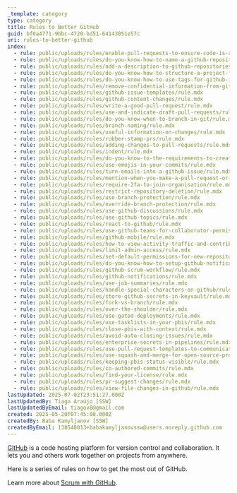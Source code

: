 ```yaml
---
_template: category
type: category
title: Rules to Better GitHub
guid: bf0a4771-9bbc-4720-bd51-64143051e57c
uri: rules-to-better-github
index:
  - rule: public/uploads/rules/enable-pull-requests-to-ensure-code-is-reviewed/rule.mdx
  - rule: public/uploads/rules/do-you-know-how-to-name-a-github-repository/rule.mdx
  - rule: public/uploads/rules/add-a-description-to-github-repositories/rule.mdx
  - rule: public/uploads/rules/do-you-know-how-to-structure-a-project-for-github/rule.mdx
  - rule: public/uploads/rules/do-you-know-how-to-use-tags-for-github-issues/rule.mdx
  - rule: public/uploads/rules/remove-confidential-information-from-github/rule.mdx
  - rule: public/uploads/rules/github-issue-templates/rule.mdx
  - rule: public/uploads/rules/github-content-changes/rule.mdx
  - rule: public/uploads/rules/write-a-good-pull-request/rule.mdx
  - rule: public/uploads/rules/use-and-indicate-draft-pull-requests/rule.mdx
  - rule: public/uploads/rules/do-you-know-when-to-branch-in-git/rule.mdx
  - rule: public/uploads/rules/branch-naming/rule.mdx
  - rule: public/uploads/rules/useful-information-on-changes/rule.mdx
  - rule: public/uploads/rules/rubber-stamp-prs/rule.mdx
  - rule: public/uploads/rules/adding-changes-to-pull-requests/rule.mdx
  - rule: public/uploads/rules/indent/rule.mdx
  - rule: public/uploads/rules/do-you-know-to-the-requirements-to-create-a-new-repository/rule.mdx
  - rule: public/uploads/rules/use-emojis-in-your-commits/rule.mdx
  - rule: public/uploads/rules/turn-emails-into-a-github-issue/rule.mdx
  - rule: public/uploads/rules/mention-when-you-make-a-pull-request-or-comment-on-github/rule.mdx
  - rule: public/uploads/rules/require-2fa-to-join-organisation/rule.mdx
  - rule: public/uploads/rules/restrict-repository-deletion/rule.mdx
  - rule: public/uploads/rules/use-branch-protection/rule.mdx
  - rule: public/uploads/rules/override-branch-protection/rule.mdx
  - rule: public/uploads/rules/use-github-discussions/rule.mdx
  - rule: public/uploads/rules/use-github-topics/rule.mdx
  - rule: public/uploads/rules/react-to-github/rule.mdx
  - rule: public/uploads/rules/use-github-teams-for-collaborator-permissions/rule.mdx
  - rule: public/uploads/rules/github-mobile/rule.mdx
  - rule: public/uploads/rules/how-to-view-activity-traffic-and-contributions-of-a-project/rule.mdx
  - rule: public/uploads/rules/limit-admin-access/rule.mdx
  - rule: public/uploads/rules/set-default-permissions-for-new-repositories/rule.mdx
  - rule: public/uploads/rules/do-you-know-how-to-setup-github-notifications/rule.mdx
  - rule: public/uploads/rules/github-scrum-workflow/rule.mdx
  - rule: public/uploads/rules/github-notifications/rule.mdx
  - rule: public/uploads/rules/use-job-summaries/rule.mdx
  - rule: public/uploads/rules/handle-special-characters-on-github/rule.mdx
  - rule: public/uploads/rules/store-github-secrets-in-keyvault/rule.mdx
  - rule: public/uploads/rules/fork-vs-branch/rule.mdx
  - rule: public/uploads/rules/over-the-shoulder/rule.mdx
  - rule: public/uploads/rules/use-gated-deployments/rule.mdx
  - rule: public/uploads/rules/use-tasklists-in-your-pbis/rule.mdx
  - rule: public/uploads/rules/close-pbis-with-context/rule.mdx
  - rule: public/uploads/rules/avoid-auto-closing-issues/rule.mdx
  - rule: public/uploads/rules/enterprise-secrets-in-pipelines/rule.mdx
  - rule: public/uploads/rules/use-pull-request-templates-to-communicate-expectations/rule.mdx
  - rule: public/uploads/rules/use-squash-and-merge-for-open-source-projects/rule.mdx
  - rule: public/uploads/rules/keeping-pbis-status-visible/rule.mdx
  - rule: public/uploads/rules/co-authored-commits/rule.mdx
  - rule: public/uploads/rules/find-your-license/rule.mdx
  - rule: public/uploads/rules/pr-suggest-changes/rule.mdx
  - rule: public/uploads/rules/view-file-changes-in-github/rule.mdx
lastUpdated: 2025-07-02T23:51:27.000Z
lastUpdatedBy: Tiago Araújo [SSW]
lastUpdatedByEmail: tiagov8@gmail.com
created: 2025-05-20T07:45:00.000Z
createdBy: Baba Kamyljanov [SSW]
createdByEmail: 138548013+babakamyljanovssw@users.noreply.github.com
---
```


[GitHub](https://github.com) is a code hosting platform for version control and collaboration. It lets you and others work together on projects from anywhere.

Here is a series of rules on how to get the most out of GitHub.

Learn more about [Scrum with GitHub](/rules-to-better-scrum-using-github).
